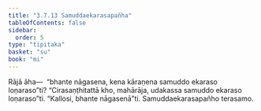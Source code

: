 ```yaml
---
title: "3.7.13 Samuddaekarasapañha"
tableOfContents: false
sidebar:
  order: 5
type: "tipitaka"
basket: "su"
book: "mi"
---
```



<DynamicBreadcrumb />

<Division number="106" book="mi">

<Paragraph number="498" book="mi">
Rājā āha—  “bhante nāgasena, kena kāraṇena samuddo ekaraso loṇaraso”ti? “Cirasaṇṭhitattā kho, mahārāja, udakassa samuddo ekaraso loṇaraso”ti.
</Paragraph>

<Paragraph number="499" book="mi">
“Kallosi, bhante nāgasenā”ti.

</Paragraph>
</Division>

<Paragraph number="500" type="center" book="mi">
Samuddaekarasapañho terasamo.
</Paragraph>